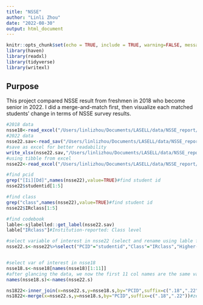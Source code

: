 ```yaml
---
title: "NSSE"
author: "Linli Zhou"
date: "2022-08-30"
output: html_document
---
```


```r
knitr::opts_chunk$set(echo = TRUE, include = TRUE, warning=FALSE, message=FALSE, fig.align = "center") #display code along with its results
library(haven)
library(readxl)
library(tidyverse)
library(writexl)
```

## Purpose

This project compared NSSE result from freshmen in 2018 who become senior in 2022. I did a merge-and-match first, then visualize each matched students' change in terms of NSSE survey results.

```r
#2018 data
nsse18<-read_excel("/Users/linlizhou/Documents/LASELL/data/NSSE_report/data/MergedData_15&18.xlsx",sheet = "2018")
#2022 data
nsse22.sav<-read_sav("/Users/linlizhou/Documents/LASELL/data/NSSE_report/data/NSSE22 Data (Lasell).sav")
#save as excel for better readability
write_xlsx(nsse22.sav,"/Users/linlizhou/Documents/LASELL/data/NSSE_report/data/NSSE22 Data (Lasell).xlsx")
#using tibble from excel
nsse22<-read_excel("/Users/linlizhou/Documents/LASELL/data/NSSE_report/data/NSSE22 Data (Lasell).xlsx")
```

```r
#find pcid
grep("[Ii][Dd]",names(nsse22),value=TRUE)#find student id
nsse22$studentid[1:5]

#find class
grep("class",names(nsse22),value=TRUE)#find student id
nsse22$IRclass[1:5]

#find codebook
lable<-sjlabelled::get_label(nsse22.sav)
lable["IRclass"]#Institution-reported: Class level

#select variable of interest in nsse22 (select and rename using lable from sav)
nsse22.s<-nsse22%>%select("PCID"="studentid","Class"="IRclass","Higher-Order Learning"="HO", "Reflective and Integrative Learning"="RI","Learning Strategies"="LS","Quantitative Reasoning"="QR","Collaborative Learning"="CL","Discussions with Diverse Others"="DD","Student-Faculty Interaction"="SF","Effective Teaching Practices"="ET","Quality of Interactions"="QI","Supportive Environment"="SE")


#select var of interest in nsse18
nsse18.s<-nsse18[names(nsse18)[1:11]]
#after glancing the data, we now the first 11 col names are the same vars
names(nsse18.s)<-names(nsse22.s)
```

```r
ns1822<-inner_join(x=nsse22.s,y=nsse18.s,by="PCID",suffix=c(".18",".22"))#zero match of PCID
ns1822<-merge(x=nsse22.s,y=nsse18.s,by="PCID",suffix=c(".18",".22"))#zero match of PCID
```



